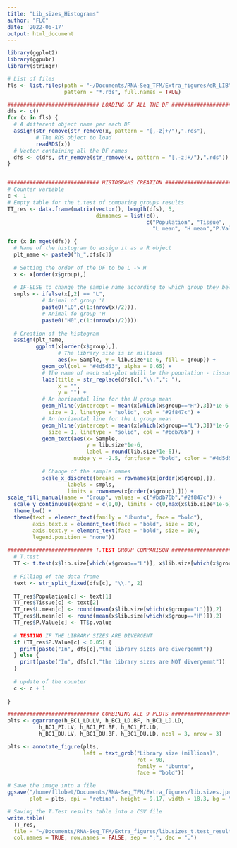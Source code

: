 ```yaml
---
title: "Lib_sizes_Histograms"
author: "FLC"
date: '2022-06-17'
output: html_document
---
```


```r
library(ggplot2)
library(ggpubr)
library(stringr)
```

```r
# List of files
fls <- list.files(path = "~/Documents/RNA-Seq_TFM/Extra_figures/eR_LIB", 
                  pattern = "*.rds", full.names = TRUE)

############################# LOADING OF ALL THE DF ############################ 
dfs <- c()
for (x in fls) {
  # A different object name per each DF
  assign(str_remove(str_remove(x, pattern = "[,-z]+/"),".rds"), 
         # The RDS object to load
         readRDS(x))
  # Vector containing all the DF names
  dfs <- c(dfs, str_remove(str_remove(x, pattern = "[,-z]+/"),".rds"))
} 


############################# HISTOGRAMS CREATION ##############################
# Counter variable 
c <- 1 
# Empty table for the t.test of comparing groups results
TT_res <- data.frame(matrix(vector(), length(dfs), 5,
                            dimnames = list(c(), 
                                            c("Population", "Tissue", 
                                              "L mean", "H mean","P.Value"))))

for (x in mget(dfs)) {
  # Name of the histogram to assign it as a R object
  plt_name <- paste0("h_",dfs[c])
  
  # Setting the order of the DF to be L -> H
  x <- x[order(x$group),]
  
  # IF-ELSE to change the sample name according to which group they belong
  smpls <- ifelse(x[,2] == "L",
           # Animal of group 'L' 
           paste0("L0",c(1:(nrow(x)/2))),
           # Animal fo group 'H' 
           paste0("H0",c(1:(nrow(x)/2))))
  
  # Creation of the histogram 
  assign(plt_name,
         ggplot(x[order(x$group),], 
                # The library size is in millions
                aes(x= Sample, y = lib.size*1e-6, fill = group)) + 
           geom_col(col = "#4d5d53", alpha = 0.65) + 
           # The name of each sub-plot whill be the population - tissue comb. 
           labs(title = str_replace(dfs[c],"\\.",": "),
                x = "",
                y = "") +
           # An horizontal line for the H group mean
           geom_hline(yintercept = mean(x[which(x$group=="H"),3])*1e-6, 
             size = 1, linetype = "solid", col = "#2f847c") +
           # An horizontal line for the L group mean
           geom_hline(yintercept = mean(x[which(x$group=="L"),3])*1e-6, 
             size = 1, linetype = "solid", col = "#bdb76b") +
           geom_text(aes(x= Sample, 
                         y = lib.size*1e-6, 
                         label = round(lib.size*1e-6)),
                     nudge_y = -2.5, fontface = "bold", color = "#4d5d53", size = 4.5) +
           
           # Change of the sample names
           scale_x_discrete(breaks = rownames(x[order(x$group),]), 
                   labels = smpls,
                   limits = rownames(x[order(x$group),])) + 
scale_fill_manual(name = "Group", values = c("#bdb76b","#2f847c")) + 
  scale_y_continuous(expand = c(0,0), limits = c(0,max(x$lib.size*1e-6)+5)) + 
  theme_bw() + 
  theme(text = element_text(family = "Ubuntu", face = "bold"), 
        axis.text.x = element_text(face = "bold", size = 10),
        axis.text.y = element_text(face = "bold", size = 10),
        legend.position = "none"))
  
########################### T.TEST GROUP COMPARISON ############################
  # T.test
  TT <- t.test(x$lib.size[which(x$group=="L")], x$lib.size[which(x$group=="H")])
  
  # Filling of the data frame
  text <- str_split_fixed(dfs[c], "\\.", 2)
  
  TT_res$Population[c] <- text[1]
  TT_res$Tissue[c] <- text[2]
  TT_res$L.mean[c] <- round(mean(x$lib.size[which(x$group=="L")]),2)
  TT_res$H.mean[c] <- round(mean(x$lib.size[which(x$group=="H")]),2)
  TT_res$P.Value[c] <- TT$p.value
  
  # TESTING IF THE LIBRARY SIZES ARE DIVERGENT
  if (TT_res$P.Value[c] < 0.05) {
    print(paste("In", dfs[c],"the library sizes are divergemmt"))
  } else {
    print(paste("In", dfs[c],"the library sizes are NOT divergemmt"))
  }
  
  # update of the counter
  c <- c + 1
  
}

############################# COMBINING ALL 9 PLOTS ############################
plts <- ggarrange(h_BC1_LD.LV, h_BC1_LD.BF, h_BC1_LD.LD,
          h_BC1_PI.LV, h_BC1_PI.BF, h_BC1_PI.LD,
          h_BC1_DU.LV, h_BC1_DU.BF, h_BC1_DU.LD, ncol = 3, nrow = 3)

plts <- annotate_figure(plts, 
                        left = text_grob("Library size (millions)",
                                         rot = 90, 
                                         family = "Ubuntu", 
                                         face = "bold"))

# Save the image into a file
ggsave("/home/fllobet/Documents/RNA-Seq_TFM/Extra_figures/lib.sizes.jpeg", 
       plot = plts, dpi = "retina", height = 9.17, width = 18.3, bg = "white")

# Saving the T.Test results table into a CSV file
write.table(
  TT_res,
  file = "~/Documents/RNA-Seq_TFM/Extra_figures/lib.sizes_t.test_results.csv", 
  col.names = TRUE, row.names = FALSE, sep = ";", dec = ".")
```

